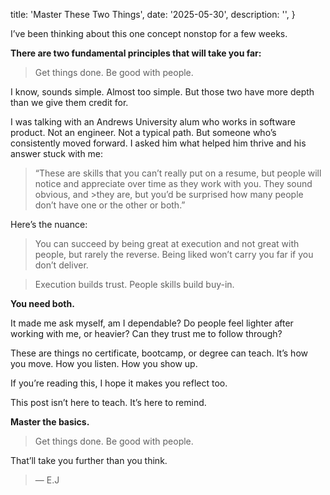   title: 'Master These Two Things',
  date: '2025-05-30',
  description: '',
}

I’ve been thinking about this one concept nonstop for a few weeks.

**There are two fundamental principles that will take you far:**

>Get things done.
>Be good with people.

I know, sounds simple. Almost too simple. But those two have more depth than we give them credit for.

I was talking with an Andrews University alum who works in software product. Not an engineer. Not a typical path. But someone who’s consistently moved forward. I asked him what helped him thrive and his answer stuck with me:

>“These are skills that you can’t really put on a resume, but people will notice and appreciate over time as they work with you. They sound obvious, and >they are, but you’d be surprised how many people don’t have one or the other or both.”

Here’s the nuance:

>You can succeed by being great at execution and not great with people, but rarely the reverse. Being liked won’t carry you far if you don’t deliver.

>Execution builds trust.
>People skills build buy-in.

**You need both.**

It made me ask myself, am I dependable? Do people feel lighter after working with me, or heavier? Can they trust me to follow through?

These are things no certificate, bootcamp, or degree can teach. It’s how you move. How you listen. How you show up.

If you’re reading this, I hope it makes you reflect too.

This post isn’t here to teach.
It’s here to remind.

**Master the basics.**
>Get things done. Be good with people.

That’ll take you further than you think.

>— E.J
